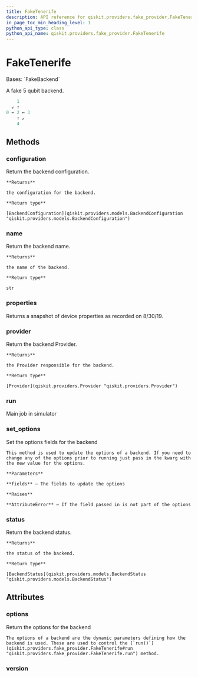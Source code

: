 ```yaml
---
title: FakeTenerife
description: API reference for qiskit.providers.fake_provider.FakeTenerife
in_page_toc_min_heading_level: 1
python_api_type: class
python_api_name: qiskit.providers.fake_provider.FakeTenerife
---
```


# FakeTenerife

<Class id="qiskit.providers.fake_provider.FakeTenerife" isDedicatedPage={true} github="https://github.com/qiskit/qiskit/tree/stable/0.24/qiskit/providers/fake_provider/backends/tenerife/fake_tenerife.py" signature="FakeTenerife" modifiers="class">
  Bases: `FakeBackend`

  A fake 5 qubit backend.

  ```python
      1
    ↙ ↑
  0 ← 2 ← 3
      ↑ ↙
      4
  ```

  ## Methods

  <span id="qiskit-providers-fake-provider-faketenerife-configuration" />

  ### configuration

  <Function id="qiskit.providers.fake_provider.FakeTenerife.configuration" signature="FakeTenerife.configuration()">
    Return the backend configuration.

    **Returns**

    the configuration for the backend.

    **Return type**

    [BackendConfiguration](qiskit.providers.models.BackendConfiguration "qiskit.providers.models.BackendConfiguration")
  </Function>

  <span id="qiskit-providers-fake-provider-faketenerife-name" />

  ### name

  <Function id="qiskit.providers.fake_provider.FakeTenerife.name" signature="FakeTenerife.name()">
    Return the backend name.

    **Returns**

    the name of the backend.

    **Return type**

    str
  </Function>

  <span id="qiskit-providers-fake-provider-faketenerife-properties" />

  ### properties

  <Function id="qiskit.providers.fake_provider.FakeTenerife.properties" signature="FakeTenerife.properties()">
    Returns a snapshot of device properties as recorded on 8/30/19.
  </Function>

  <span id="qiskit-providers-fake-provider-faketenerife-provider" />

  ### provider

  <Function id="qiskit.providers.fake_provider.FakeTenerife.provider" signature="FakeTenerife.provider()">
    Return the backend Provider.

    **Returns**

    the Provider responsible for the backend.

    **Return type**

    [Provider](qiskit.providers.Provider "qiskit.providers.Provider")
  </Function>

  <span id="qiskit-providers-fake-provider-faketenerife-run" />

  ### run

  <Function id="qiskit.providers.fake_provider.FakeTenerife.run" signature="FakeTenerife.run(run_input, **kwargs)">
    Main job in simulator
  </Function>

  <span id="qiskit-providers-fake-provider-faketenerife-set-options" />

  ### set\_options

  <Function id="qiskit.providers.fake_provider.FakeTenerife.set_options" signature="FakeTenerife.set_options(**fields)">
    Set the options fields for the backend

    This method is used to update the options of a backend. If you need to change any of the options prior to running just pass in the kwarg with the new value for the options.

    **Parameters**

    **fields** – The fields to update the options

    **Raises**

    **AttributeError** – If the field passed in is not part of the options
  </Function>

  <span id="qiskit-providers-fake-provider-faketenerife-status" />

  ### status

  <Function id="qiskit.providers.fake_provider.FakeTenerife.status" signature="FakeTenerife.status()">
    Return the backend status.

    **Returns**

    the status of the backend.

    **Return type**

    [BackendStatus](qiskit.providers.models.BackendStatus "qiskit.providers.models.BackendStatus")
  </Function>

  ## Attributes

  ### options

  <Attribute id="qiskit.providers.fake_provider.FakeTenerife.options">
    Return the options for the backend

    The options of a backend are the dynamic parameters defining how the backend is used. These are used to control the [`run()`](qiskit.providers.fake_provider.FakeTenerife#run "qiskit.providers.fake_provider.FakeTenerife.run") method.
  </Attribute>

  ### version

  <Attribute id="qiskit.providers.fake_provider.FakeTenerife.version" attributeValue="1" />
</Class>

